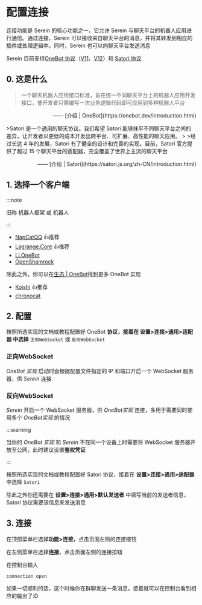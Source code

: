 # 配置连接

连接功能是 Serein 的核心功能之一，它允许 Serein 与聊天平台的机器人应用进行通信。通过连接，Serein 可以接收来自聊天平台的消息，并将其转发到相应的插件或处理逻辑中。同时，Serein 也可以向聊天平台发送消息

Serein 目前支持[OneBot 协议](https://onebot.dev/)（[V11](https://github.com/botuniverse/onebot-11)、[V12](https://12.onebot.dev/)）和 [Satori 协议](https://satori.js.org/)

## 0. 这是什么

<Tabs groupId="adapter">

<TabItem value="onebot" label="OneBot">

>一个聊天机器人应用接口标准，旨在统一不同聊天平台上的机器人应用开发接口，使开发者只需编写一次业务逻辑代码即可应用到多种机器人平台

<p align="right">
—— [介绍 | OneBot](https://onebot.dev/introduction.html)
</p>

</TabItem>

<TabItem value="satori" label="Satori">
>Satori 是一个通用的聊天协议。我们希望 Satori 能够抹平不同聊天平台之间的差异，让开发者以更低的成本开发出跨平台、可扩展、高性能的聊天应用。
>
>经过长达 4 年的发展，Satori 有了健全的设计和完善的实现。目前，Satori 官方提供了超过 15 个聊天平台的适配器，完全覆盖了世界上主流的聊天平台

<p align="right">
—— [介绍 | Satori](https://satori.js.org/zh-CN/introduction.html)
</p>

</TabItem>

</Tabs>

## 1. 选择一个客户端

:::note

旧称 机器人框架 或 机器人

:::

<Tabs groupId="adapter">

<TabItem value="onebot" label="OneBot 实现" >

- [NapCatQQ](https://github.com/NapNeko/NapCatQQ) <Badge>👍推荐</Badge>
- [Lagrange.Core](https://github.com/LagrangeDev/Lagrange.Core) <Badge>👍推荐</Badge>
- [LLOneBot](https://github.com/LLOneBot/LLOneBot)
- [OpenShamrock](https://github.com/whitechi73/OpenShamrock)

除此之外，你可以在[生态 | OneBot](https://onebot.dev/ecosystem)找到更多 OneBot 实现

</TabItem>

<TabItem value="satori" label="Satori SDK" >

- [Koishi](https://koishi.chat/) <Badge>👍推荐</Badge>
- [chronocat](https://github.com/chrononeko/chronocat)

</TabItem>

</Tabs>

## 2. 配置

<Tabs groupId="adapter">

<TabItem value="onebot" label="OneBot" >

按照所选实现的文档或教程配置好 OneBot **协议，接着在 设置>连接>通用>适配器 中选择** `正向WebSocket` 或 `反向WebSocket`

### 正向WebSocket

*OneBot 实现* 启动时会根据配置文件指定的 IP 和端口开启一个 WebSocket 服务器，供 *Serein* 连接


### 反向WebSocket

*Serein* 开启一个 WebSocket 服务器，供 *OneBot实现* 连接，多用于需要同时使用多个 *OneBot实现* 的情况

:::warning

当你的 *OneBot 实现* 和 *Serein* 不在同一个设备上时需要将 WebSocket 服务器开放至公网，此时建议设置**鉴权凭证**

:::

</TabItem>
<TabItem value="satori" label="Satori SDK" >

按照所选实现的文档或教程配置好 Satori 协议，接着在 **设置>连接>通用>适配器** 中选择 `Satori`

除此之外你还需要在 **设置>连接>通用>默认发送者** 中填写当前的发送者信息，Satori 协议需要该信息来发送消息

</TabItem>

</Tabs>

## 3. 连接

<Tabs groupId="type">

<TabItem value="lite" label="Serein.Lite" >

在顶部菜单栏选择**功能>连接**，点击页面左侧的连接按钮

</TabItem>
<TabItem value="plus" label="Serein.Plus">

在左侧菜单栏选择**连接**，点击页面左侧的连接按钮

</TabItem>

<TabItem value="cli" label="Serein.Cli" >

在控制台输入

```batch
connection open
```

</TabItem>

</Tabs>

如果一切顺利的话，这个时候你在群聊发送一条消息，接着就可以在控制台看到相应的输出了:D
